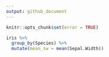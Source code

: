 ```yaml
---
output: github_document
---
```


```r
knitr::opts_chunk$set(error = TRUE)
```

```r
iris %>%
  group_by(Species) %>%
  mutate(mean_sw = mean(Sepal.Width))
```

